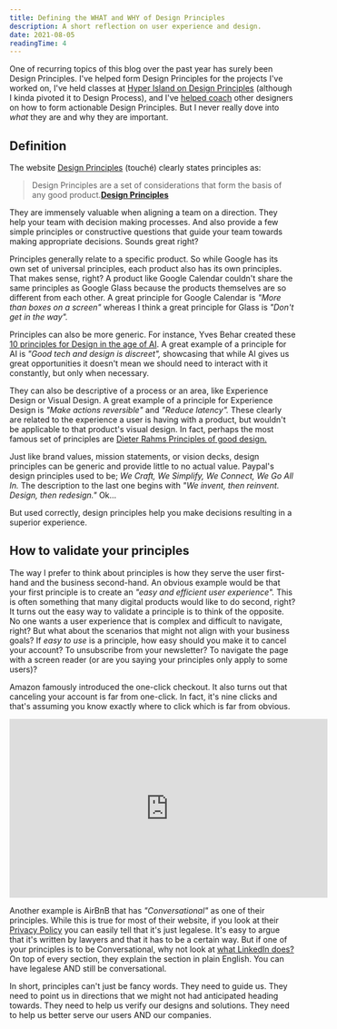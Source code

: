 ```yaml
---
title: Defining the WHAT and WHY of Design Principles
description: A short reflection on user experience and design.
date: 2021-08-05
readingTime: 4
---
```


One of recurring topics of this blog over the past year has surely been Design Principles. I've helped form Design Principles for the projects I've worked on, I've held classes at [Hyper Island on Design Principles](/design-principles/) (although I kinda pivoted it to Design Process), and I've [helped coach](/coaching) other designers on how to form actionable Design Principles. But I never really dove into *what* they are and why they are important.

## Definition

The website [Design Principles](https://principles.design) (touché) clearly states principles as:

>Design Principles are a set of considerations that form the basis of any good product.**[Design Principles](https://principles.design)**

They are immensely valuable when aligning a team on a direction. They help your team with decision making processes. And also provide a few simple principles or constructive questions that guide your team towards making appropriate decisions. Sounds great right?

Principles generally relate to a specific product. So while Google has its own set of universal principles, each product also has its own principles. That makes sense, right? A product like Google Calendar couldn't share the same principles as Google Glass because the products themselves are so different from each other. A great principle for Google Calendar is *"More than boxes on a screen"* whereas I think a great principle for Glass is *"Don't get in the way".*

Principles can also be more generic. For instance, Yves Behar created these [10 principles for Design in the age of AI](https://www.fastcodesign.com/3067632/10-principles-for-design-in-the-age-of-ai). A great example of a principle for AI is *"Good tech and design is discreet",* showcasing that while AI gives us great opportunities it doesn't mean we should need to interact with it constantly, but only when necessary.

They can also be descriptive of a process or an area, like Experience Design or Visual Design. A great example of a principle for Experience Design is *"Make actions reversible"* and *"Reduce latency".* These clearly are related to the experience a user is having with a product, but wouldn't be applicable to that product's visual design. In fact, perhaps the most famous set of principles are [Dieter Rahms Principles of good design.](https://www.interaction-design.org/literature/article/dieter-rams-10-timeless-commandments-for-good-design)

Just like brand values, mission statements, or vision decks, design principles can be generic and provide little to no actual value. Paypal's design principles used to be; *We Craft, We Simplify, We Connect, We Go All In.* The description to the last one begins with *"We invent, then reinvent. Design, then redesign."* Ok...

But used correctly, design principles help you make decisions resulting in a superior experience.

## How to validate your principles

The way I prefer to think about principles is how they serve the user first-hand and the business second-hand. An obvious example would be that your first principle is to create an *"easy and efficient user experience".* This is often something that many digital products would like to do second, right? It turns out the easy way to validate a principle is to think of the opposite. No one wants a user experience that is complex and difficult to navigate, right? But what about the scenarios that might not align with your business goals? If *easy to use* is a principle, how easy should you make it to cancel your account? To unsubscribe from your newsletter? To navigate the page with a screen reader (or are you saying your principles only apply to some users)?

Amazon famously introduced the one-click checkout. It also turns out that canceling your account is far from one-click. In fact, it's nine clicks and that's assuming you know exactly where to click which is far from obvious.

<iframe width="560" height="315" src="https://www.youtube.com/embed/kxkrdLI6e6M?start=20" title="YouTube video player" frameborder="0" allow="accelerometer; autoplay; clipboard-write; encrypted-media; gyroscope; picture-in-picture" allowfullscreen></iframe>

Another example is AirBnB that has *"Conversational"* as one of their principles. While this is true for most of their website, if you look at their [Privacy Policy](https://www.airbnb.com/help/article/2855/privacy-policy) you can easily tell that it's just legalese. It's easy to argue that it's written by lawyers and that it has to be a certain way. But if one of your principles is to be Conversational, why not look at [what LinkedIn does?](https://www.linkedin.com/legal/privacy-policy) On top of every section, they explain the section in plain English. You can have legalese AND still be conversational.

In short, principles can't just be fancy words. They need to guide us. They need to point us in directions that we might not had anticipated heading towards. They need to help us verify our designs and solutions. They need to help us better serve our users AND our companies.